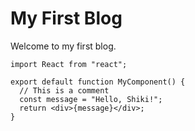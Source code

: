 
<BlogLayout>

# My First Blog

Welcome to my first blog.

```tsx {2} title="app/components/my-component.tsx" showLineNumbers
import React from "react";

export default function MyComponent() {
  // This is a comment
  const message = "Hello, Shiki!";
  return <div>{message}</div>;
}
```

</BlogLayout>
